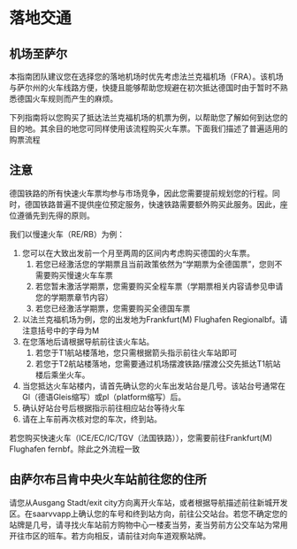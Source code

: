 # 落地交通
## 机场至萨尔

本指南团队建议您在选择您的落地机场时优先考虑法兰克福机场（FRA）。该机场与萨尔州的火车线路方便，快捷且能够帮助您规避在初次抵达德国时由于暂时不熟悉德国火车规则而产生的麻烦。

下列指南将以您购买了抵达法兰克福机场的机票为例，以帮助您了解如何到达您的目的地。其余目的地您可同样使用该流程购买火车票。下面我们描述了普遍适用的购票流程

::: {.callout-tip}

# 注意

德国铁路的所有快速火车票均参与市场竞争，因此您需要提前规划您的行程。同时，德国铁路普遍不提供座位预定服务，快速铁路需要额外购买此服务。因此，座位遵循先到先得的原则。
:::

我们以慢速火车（RE/RB）为例：

1. 您可以在大致出发前一个月至两周的区间内考虑购买德国的火车票。
   1. 若您已经激活您的学期票且当前政策依然为“学期票为全德国票”，您则不需要购买慢速火车车票
   2. 若您暂未激活学期票，您需要购买全程车票（学期票相关内容请参见申请您的学期票章节内容）
   3. 若您已经激活学期票，您需要购买全德国车票
2. 以法兰克福机场为例，您的出发地为Frankfurt(M) Flughafen Regionalbf。请注意括号中的字母为M
3. 在您落地后请根据导航前往该火车站。
   1. 若您于T1航站楼落地，您只需根据箭头指示前往火车站即可
   2. 若您于T2航站楼落地，您需要通过机场摆渡铁路/摆渡公交先抵达T1航站楼后乘坐火车。
4. 当您抵达火车站楼内，请首先确认您的火车出发站台是几号。该站台号通常在Gl（德语Gleis缩写）或pl（platform缩写）后。
5. 确认好站台号后根据指示前往相应站台等待火车
6. 请在上车前再次核对您的车次，终到站。

若您购买快速火车（ICE/EC/IC/TGV（法国铁路）），您需要前往Frankfurt(M) Flughafen fernbf。除此之外流程一致

## 由萨尔布吕肯中央火车站前往您的住所

请您从Ausgang Stadt/exit city方向离开火车站，或者根据导航描述前往新城开发区。在saarvvapp上确认您的车号和终到站方向，前往公交站台。若您不确定您的站牌是几号，请寻找火车站前方购物中心一楼麦当劳，麦当劳前方公交车站为常用开往市区的班车。若方向相反，请前往对向车道观察站牌。
